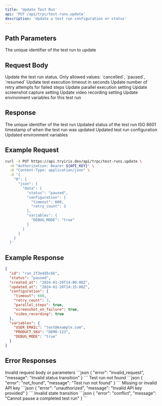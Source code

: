 ```yaml
---
title: 'Update Test Run'
api: 'PUT /api/trpc/test-runs.update'
description: 'Update a test run configuration or status'
---
```


## Path Parameters

<ParamField path="test_run_id" type="string" required>
  The unique identifier of the test run to update
</ParamField>

## Request Body

<ParamField body="0" type="object" required>
  <Expandable title="properties">
    <ParamField body="json" type="object" required>
      <Expandable title="properties">
        <ParamField body="data" type="object" required>
          <Expandable title="properties">
            <ParamField body="status" type="string">
              Update the test run status. Only allowed values: `cancelled`, `paused`, `resumed`
            </ParamField>
            <ParamField body="configuration" type="object">
              <Expandable title="properties">
                <ParamField body="timeout" type="integer">
                  Update test execution timeout in seconds
                </ParamField>
                <ParamField body="retry_count" type="integer">
                  Update number of retry attempts for failed steps
                </ParamField>
                <ParamField body="parallel_steps" type="boolean">
                  Update parallel execution setting
                </ParamField>
                <ParamField body="screenshot_on_failure" type="boolean">
                  Update screenshot capture setting
                </ParamField>
                <ParamField body="video_recording" type="boolean">
                  Update video recording setting
                </ParamField>
              </Expandable>
            </ParamField>
            <ParamField body="variables" type="object">
              Update environment variables for this test run
            </ParamField>
          </Expandable>
        </ParamField>
      </Expandable>
    </ParamField>
  </Expandable>
</ParamField>

## Response

<ResponseField name="id" type="string">
  The unique identifier of the test run
</ResponseField>

<ResponseField name="status" type="string">
  Updated status of the test run
</ResponseField>

<ResponseField name="updated_at" type="string">
  ISO 8601 timestamp of when the test run was updated
</ResponseField>

<ResponseField name="configuration" type="object">
  Updated test run configuration
</ResponseField>

<ResponseField name="variables" type="object">
  Updated environment variables
</ResponseField>

## Example Request

```bash
curl -X PUT https://api.tryiris.dev/api/trpc/test-runs.update \
  -H "Authorization: Bearer ${API_KEY}" \
  -H "Content-Type: application/json" \
  -d '{
    "0": {
      "json": {
        "data": {
          "status": "paused",
          "configuration": {
            "timeout": 600,
            "retry_count": 3
          },
          "variables": {
            "DEBUG_MODE": "true"
          }
        }
      }
    }
  }'
```

## Example Response

```json
{
  "id": "run_2f3e4d5c6b",
  "status": "paused",
  "created_at": "2024-01-20T14:00:00Z",
  "updated_at": "2024-01-20T14:15:00Z",
  "configuration": {
    "timeout": 600,
    "retry_count": 3,
    "parallel_steps": true,
    "screenshot_on_failure": true,
    "video_recording": true
  },
  "variables": {
    "USER_EMAIL": "test@example.com",
    "PRODUCT_SKU": "DEMO-123",
    "DEBUG_MODE": "true"
  }
}
```

## Error Responses

<ResponseField name="400 Bad Request" type="object">
  Invalid request body or parameters
  ```json
  {
    "error": "invalid_request",
    "message": "Invalid status transition"
  }
  ```
</ResponseField>

<ResponseField name="404 Not Found" type="object">
  Test run not found
  ```json
  {
    "error": "not_found",
    "message": "Test run not found"
  }
  ```
</ResponseField>

<ResponseField name="401 Unauthorized" type="object">
  Missing or invalid API key
  ```json
  {
    "error": "unauthorized",
    "message": "Invalid API key provided"
  }
  ```
</ResponseField>

<ResponseField name="409 Conflict" type="object">
  Invalid state transition
  ```json
  {
    "error": "conflict",
    "message": "Cannot pause a completed test run"
  }
  ```
</ResponseField> 